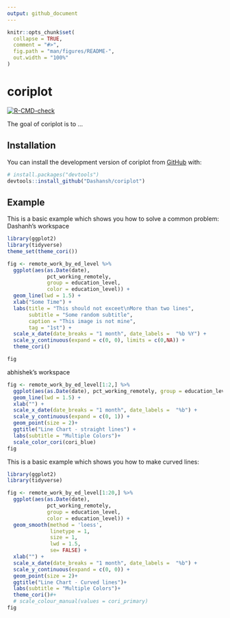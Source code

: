 ```yaml
---
output: github_document
---
```


<!-- README.md is generated from README.Rmd. Please edit that file -->

```r
knitr::opts_chunk$set(
  collapse = TRUE,
  comment = "#>",
  fig.path = "man/figures/README-",
  out.width = "100%"
)
```

# coriplot

<!-- badges: start -->
[![R-CMD-check](https://github.com/Dashansh/coriplot/actions/workflows/check-standard.yaml/badge.svg)](https://github.com/Dashansh/coriplot/actions/workflows/check-standard.yaml)
<!-- badges: end -->

The goal of coriplot is to ...

## Installation

You can install the development version of coriplot from [GitHub](https://github.com/) with:

``` r
# install.packages("devtools")
devtools::install_github("Dashansh/coriplot")
```

## Example

This is a basic example which shows you how to solve a common problem:
Dashanh's workspace

```r
library(ggplot2)
library(tidyverse)
theme_set(theme_cori())

fig <- remote_work_by_ed_level %>%
  ggplot(aes(as.Date(date),
             pct_working_remotely,
             group = education_level,
             color = education_level)) +
  geom_line(lwd = 1.5) +
  xlab("Some Time") +
  labs(title = "This should not exceet\nMore than two lines",
       subtitle = "Some random subtitle",
       caption = "This image is not mine",
       tag = "1st") +
  scale_x_date(date_breaks = "1 month", date_labels =  "%b %Y") + 
  scale_y_continuous(expand = c(0, 0), limits = c(0,NA)) +
  theme_cori()

fig

```

abhishek's workspace

```r
fig <- remote_work_by_ed_level[1:2,] %>%
  ggplot(aes(as.Date(date), pct_working_remotely, group = education_level, color = education_level)) +
  geom_line(lwd = 1.5) +
  xlab("") +
  scale_x_date(date_breaks = "1 month", date_labels =  "%b") + 
  scale_y_continuous(expand = c(0, 1)) +
  geom_point(size = 2)+
  ggtitle("Line Chart - straight lines") +
  labs(subtitle = "Multiple Colors")+
  scale_color_cori(cori_blue) 
fig 
```

This is a basic example which shows you how to make curved lines:

```r
library(ggplot2)
library(tidyverse)

fig <- remote_work_by_ed_level[1:20,] %>%
  ggplot(aes(as.Date(date),
             pct_working_remotely,
             group = education_level,
             color = education_level)) +
  geom_smooth(method = 'loess',
              linetype = 1,
              size = 1,
              lwd = 1.5,
              se= FALSE) +
  xlab("") +
  scale_x_date(date_breaks = "1 month", date_labels =  "%b") + 
  scale_y_continuous(expand = c(0, 0)) +
  geom_point(size = 2)+
  ggtitle("Line Chart - Curved lines")+
  labs(subtitle = "Multiple Colors")+
  theme_cori()#+
  # scale_colour_manual(values = cori_primary) 
fig 
```
